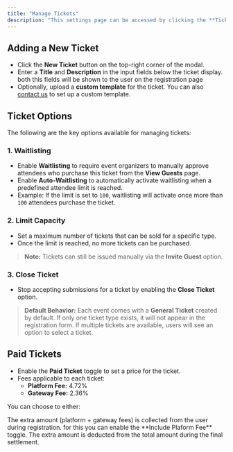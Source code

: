 ```yaml
---
title: "Manage Tickets"
description: "This settings page can be accessed by clicking the **Tickets** button on the event page. This opens a modal with all available ticket management settings."
---
```


## Adding a New Ticket

- Click the **New Ticket** button on the top-right corner of the modal.
- Enter a **Title** and **Description** in the input fields below the ticket display. both this fields will be shown to the user on the registration page
- Optionally, upload a **custom template** for the ticket. You can also [contact us](mailto:support@example.com) to set up a custom template.

## Ticket Options

The following are the key options available for managing tickets:

### 1. Waitlisting

- Enable **Waitlisting** to require event organizers to manually approve attendees who purchase this ticket from the **View Guests** page.
- Enable **Auto-Waitlisting** to automatically activate waitlisting when a predefined attendee limit is reached.
- Example: If the limit is set to `100`, waitlisting will activate once more than `100` attendees purchase the ticket.

### 2. Limit Capacity

- Set a maximum number of tickets that can be sold for a specific type.
- Once the limit is reached, no more tickets can be purchased.

> **Note:** Tickets can still be issued manually via the **Invite Guest** option.

### 3. Close Ticket

- Stop accepting submissions for a ticket by enabling the **Close Ticket** option.

> **Default Behavior:** Each event comes with a **General Ticket** created by default. If only one ticket type exists, it will not appear in the registration form. If multiple tickets are available, users will see an option to select a ticket.

## Paid Tickets

- Enable the **Paid Ticket** toggle to set a price for the ticket.
- Fees applicable to each ticket:
  - **Platform Fee:** 4.72%
  - **Gateway Fee:** 2.36%

You can choose to either:

<CardGroup cols={2}>
  <Card title="Collect from User" value="user">
    The extra amount (platform + gateway fees) is collected from the user during registration.
    for this you can enable the **Include Plaform Fee** toggle.
  </Card>
  <Card title="Deduct from Total" value="total">
    The extra amount is deducted from the total amount during the final settlement.
  </Card>
</CardGroup>

